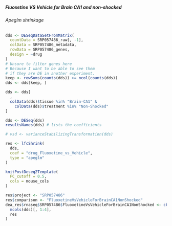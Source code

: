 ##### Fluoxetine VS Vehicle for Brain CA1 and non-shocked {#resultsRnaseqSRP057486FluoxetineVsVehicleForBrainCA1NonShocked}

###### Apeglm shrinkage {#resultsRnaseqSRP057486FluoxetineVsVehicleForBrainCA1NonShockedApeglm}

```r
dds <- DESeqDataSetFromMatrix(
  countData = SRP057486_raw[, -1],
  colData = SRP057486_metadata,
  rowData = SRP057486_genes,
  design = ~drug
)
# Unsure to filter genes here
# Because I want to be able to see them
# if they are DE in another experiment.
keep <- rowSums(counts(dds)) >= ncol(counts(dds))
dds <- dds[keep, ]

dds <- dds[
  ,
  colData(dds)$tissue %in% "Brain-CA1" &
    colData(dds)$treatment %in% "Non-Shocked"
]

dds <- DESeq(dds)
resultsNames(dds) # lists the coefficients

# vsd <- varianceStabilizingTransformation(dds)

res <- lfcShrink(
  dds,
  coef = "drug_Fluoxetine_vs_Vehicle",
  type = "apeglm"
)
```

```r
knitPostDeseq2Template(
  FC_cutoff = 0.5,
  cols = mouse_cols
)

res$project <- "SRP057486"
res$comparison <- "FluoxetineVsVehicleForBrainCA1NonShocked"
dea_res$rnaseq$SRP057486$FluoxetineVsVehicleForBrainCA1NonShocked <- cbind(
  mcols(dds)[, 1:4],
  res
)
```
